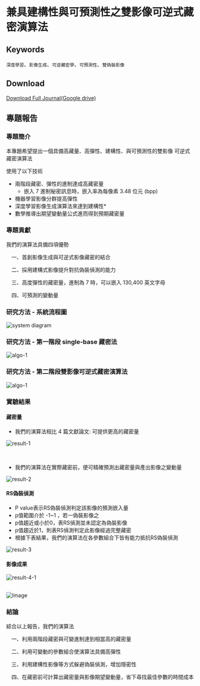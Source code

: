 # 兼具建構性與可預測性之雙影像可逆式藏密演算法

## Keywords

`深度學習`、`影像生成`、`可逆藏密學`、`可預測性`、`雙偽裝影像`

## Download

[Download Full Journal(Google drive)](https://zip-url.vercel.app/project-cs)

## 專題報告

### 專題簡介

本專題希望提出一個具備高藏量、高彈性、建構性、與可預測性的雙影像 可逆式藏密演算法

使用了以下技術

- 兩階段藏密、彈性的進制達成高藏密量
  - 嵌入 7 進制秘密訊息時，嵌入率為每像素 3.48 位元 (bpp)
- 機器學習影像分群提高彈性
- 深度學習影像生成演算法來達到建構性\*
- 數學推導出期望變動量公式進而得到預期藏密量

### 專題貢獻

我們的演算法具備四項優勢

&emsp;一、首創影像生成與可逆式影像藏密的結合

&emsp;二、採用建構式影像提升對抗偽裝偵測的能力

&emsp;三、高度彈性的藏密量，進制為 7 時，可以嵌入 130,400 英文字母

&emsp;四、可預測的變動量

### 研究方法 - 系統流程圖

![system diagram](public/assets/project-cs/system-diagram.png)

### 研究方法 - 第一階段 single-base 藏密法

![algo-1](public/assets/project-cs/algo-1.png)

### 研究方法 - 第二階段雙影像可逆式藏密演算法

![algo-1](public/assets/project-cs/algo-2.png)

### 實驗結果

#### 藏密量

* 我們的演算法相比 4 篇文獻論文: 可提供更高的藏密量

![result-1](public/assets/project-cs/result-1.png)

<br/>

* 我們的演算法在實際藏密前，便可精確預測出藏密量與產出影像之變動量

![result-2](public/assets/project-cs/result-2.png)

#### RS偽裝偵測

* P value表示RS偽裝偵測判定該影像的預測嵌入量
* p值範圍介於 -1~1 ，若一偽裝影像之
* p值趨近或小於0，表RS偵測並未認定為偽裝影像
* p值趨近於1，則表RS偵測判定此影像經過完整藏密
* 根據下表結果，我們的演算法在各參數組合下皆有能力抵抗RS偽裝偵測

![result-3](public/assets/project-cs/result-3.png)

#### 影像成果

![result-4-1](public/assets/project-cs/result-4-1.png)

<br/>
<img
  src="/assets/project-cs/result-4-2.png"
  alt="Image"
  style={{ width: "100%" }}
/>

### 結論

綜合以上報告，我們的演算法

&emsp;一、利用兩階段藏密與可變進制達到相當高的藏密量

&emsp;二、利用可變動的參數組合使演算法具備高彈性

&emsp;三、利用建構性影像等方式躲避偽裝偵測，增加隱密性

&emsp;四、在藏密前可計算出藏密量與影像期望變動量，省下尋找最佳參數的時間成本


